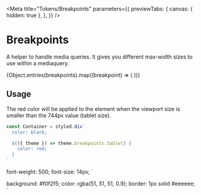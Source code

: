 

<Meta
  title="Tokens/Breakpoints"
  parameters={{
    previewTabs: {
      canvas: { hidden: true },
    },
  }}
/>

# Breakpoints

A helper to handle media queries. It gives you different max-width sizes to use within a mediaquery.

<Canvas isColumn={true}>
  {Object.entries(breakpoints).map((breakpoint) => (
    <Title key={breakpoint}>
      <b>{breakpoint[0]} - </b>
      <Code style={{}}>{breakpoint[1]}</Code>
    </Title>
  ))}
</Canvas>

## Usage

The red color will be applied to the element when the viewport size is smaller than the 744px value (tablet size).

```jsx
const Container = styled.div`
  color: black;

  ${({ theme }) => theme.breakpoints.tablet} {
    color: red;
  }
`
```

  font-weight: 500;
  font-size: 14px;
`

  background: #f0f2f5;
  color: rgba(51, 51, 51, 0.9);
  border: 1px solid #eeeeee;
`
